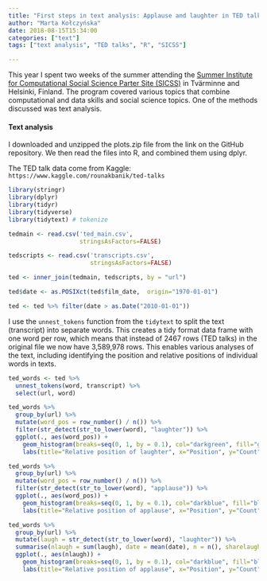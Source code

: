 ```yaml
---
title: "First steps in text analysis: Applause and laughter in TED talks"
author: "Marta Kołczyńska"
date: 2018-08-15T15:34:00
categories: ["text"]
tags: ["text analysis", "TED talks", "R", "SICSS"]

---
```


This year I spent two weeks of the summer attending the [Summer Institute for Computational Social Science Parter Site (SICSS)](https://compsocialscience.github.io/summer-institute/2018/helsinki/) in Tvärminne and Helsinki, Finland. The program covered various topics that combine computational and data skills and social science topics. One of the methods discussed was text analysis.


#### Text analysis

I downloaded and unzipped the plots.zip file from the link on the GitHub repository. We then read the files into R, and combined them using dplyr.

The TED talk data come from Kaggle: `https://www.kaggle.com/rounakbanik/ted-talks`


```r
library(stringr)
library(dplyr)
library(tidyr)
library(tidyverse)
library(tidytext) # tokenize

```



```r

tedmain <- read.csv('ted_main.csv',
                    stringsAsFactors=FALSE)

tedscripts <- read.csv('transcripts.csv', 
                       stringsAsFactors=FALSE)

ted <- inner_join(tedmain, tedscripts, by = "url")

ted$date <- as.POSIXct(ted$film_date,  origin="1970-01-01")

ted <- ted %>% filter(date > as.Date("2010-01-01"))

```

I use the `unnest_tokens` function from the `tidytext` to split the text (transcript) into separate words. This creates a tidy format data frame with one word per row, which means that instead of 2467 rows (TED talks) in the original file we now have 3,589,978 rows. This enables various analyses of the text, including identifying the position and relative positions of individual words in texts.


```r
ted_words <- ted %>%
  unnest_tokens(word, transcript) %>%
  select(url, word)
```


```r

ted_words %>%
  group_by(url) %>%
  mutate(word_pos = row_number() / n()) %>%
  filter(str_detect(str_to_lower(word), "laughter")) %>%
  ggplot(., aes(word_pos)) + 
    geom_histogram(breaks=seq(0, 1, by = 0.1), col="darkgreen", fill="green", alpha = .2) + 
    labs(title="Relative position of laughter", x="Position", y="Count")
```


```r
ted_words %>%
  group_by(url) %>%
  mutate(word_pos = row_number() / n()) %>%
  filter(str_detect(str_to_lower(word), "applause")) %>% 
  ggplot(., aes(word_pos)) + 
    geom_histogram(breaks=seq(0, 1, by = 0.1), col="darkblue", fill="blue", alpha = .2) + 
    labs(title="Relative position of applause", x="Position", y="Count")
```


```r

ted_words %>%
  group_by(url) %>%
  mutate(laugh = str_detect(str_to_lower(word), "laughter")) %>%
  summarise(nlaugh = sum(laugh), date = mean(date), n = n(), sharelaugh = nlaugh / n) %>%
  ggplot(., aes(nlaugh)) + 
    geom_histogram(breaks=seq(0, 1, by = 0.1), col="darkblue", fill="blue", alpha = .2) + 
    labs(title="Relative position of applause", x="Position", y="Count")




```


